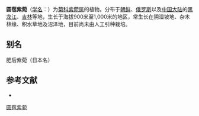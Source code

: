 {{Speciesbox
| name = 圆苞紫菀
| status = 
| status_system = 
| image =
| genus = Aster
| species = maackii
| authority = Regel
}}

'''圆苞紫菀'''（[[学名|学名]]：{{lang|la|''Aster maackii''}}）为[[菊科|菊科]][[紫菀属|紫菀属]]的植物。分布于[[朝鲜|朝鲜]]、[[俄罗斯|俄罗斯]]以及[[中国大陆|中国大陆]]的[[黑龙江|黑龙江]]、[[吉林|吉林]]等地，生长于海拔900米至1,000米的地区，常生长在阴湿坡地、杂木林缘、积水草地及沼泽地，目前尚未由人工引种栽培。

== 别名 ==
肥后紫菀（日本名）

== 参考文献 ==
<div class="references-small">
* {{cite web| url =http://www.bioinfo.cn/db05/KmzwSpecies.php?action=view&id=2605| title =圆苞紫菀| work =《中国高等植物数据库全库》| publisher =中国科学院微生物研究所| author =昆明植物研究所| accessdate =2009-02-23| deadurl =yes| archiveurl =https://web.archive.org/web/20160305034213/http://www.bioinfo.cn/db05/KmzwSpecies.php?action=view&id=2605| archivedate =2016-03-05}}
</div>
{{Taxonbar|from=Q10926621}}

[[Category:紫菀属|圆苞紫菀]]


{{植物小作品}}
